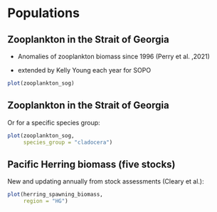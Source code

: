 # Populations

## Zooplankton in the Strait of Georgia

- Anomalies of zooplankton biomass since 1996 (Perry et al. ,2021)

- extended by Kelly Young each year for SOPO

```r
plot(zooplankton_sog)
```

## Zooplankton in the Strait of Georgia

Or for a specific species group:

```r
plot(zooplankton_sog,
     species_group = "cladocera")
```

## Pacific Herring biomass (five stocks)

New and updating annually from stock assessments (Cleary et al.):
```r
plot(herring_spawning_biomass,
     region = "HG")
```
